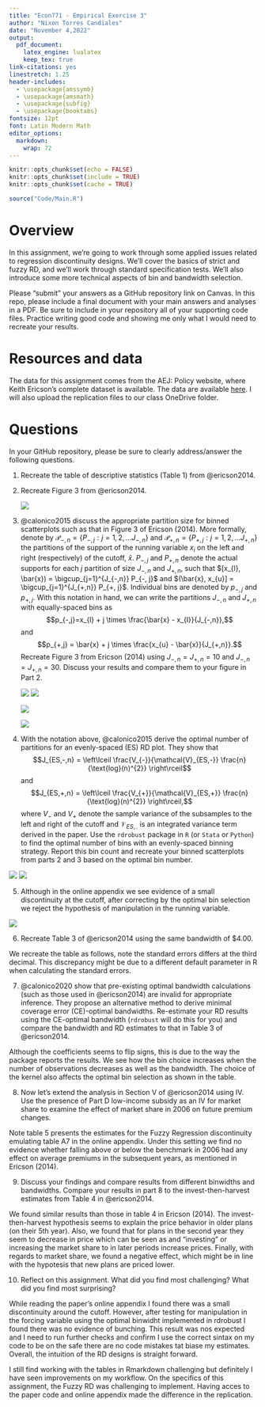 ```yaml
---
title: "Econ771 - Empirical Exercise 3"
author: "Nixon Torres Candiales"
date: "November 4,2022"
output: 
  pdf_document:
    latex_engine: lualatex
    keep_tex: true
link-citations: yes
linestretch: 1.25
header-includes:
  - \usepackage{amssymb}
  - \usepackage{amsmath}
  - \usepackage{subfig}
  - \usepackage{booktabs}
fontsize: 12pt
font: Latin Modern Math
editor_options: 
  markdown: 
    wrap: 72
---
```


```r
knitr::opts_chunk$set(echo = FALSE)
knitr::opts_chunk$set(include = TRUE)
knitr::opts_chunk$set(cache = TRUE)
```

```r
source("Code/Main.R")
```

# Overview

In this assignment, we're going to work through some applied issues
related to regression discontinuity designs. We'll cover the basics of
strict and fuzzy RD, and we'll work through standard specification
tests. We'll also introduce some more technical aspects of bin and
bandwidth selection.

Please "submit" your answers as a GitHub repository link on Canvas. In
this repo, please include a final document with your main answers and
analyses in a PDF. Be sure to include in your repository all of your
supporting code files. Practice writing good code and showing me only
what I would need to recreate your results.

# Resources and data

The data for this assignment comes from the AEJ: Policy website, where
Keith Ericson's complete dataset is available. The data are available
[here](https://www.aeaweb.org/articles?id=10.1257/pol.6.1.38). I will
also upload the replication files to our class OneDrive folder.

# Questions

In your GitHub repository, please be sure to clearly address/answer the
following questions.

1. Recreate the table of descriptive statistics (Table 1) from @ericson2014.
    
```{=latex}
\begin{table}

\caption{Descriptive Statistics of Medicare Part D Plans}
\centering
\begin{tabular}[t]{lccccc}
\toprule
\multicolumn{1}{c}{ } & \multicolumn{5}{c}{Cohort (Year of plan introduction)} \\
\cmidrule(l{3pt}r{3pt}){2-6}
  & 2006 & 2007 & 2008 & 2009 & 2010\\
\midrule
Mean monthly premium & \$37 & \$40 & \$36 & \$30 & \$33\\
 & (13) & (17) & (20) & (5) & (9)\\
Mean deductible & \$92 & \$114 & \$146 & \$253 & \$118\\
 & (116) & (128) & (125) & (102) & (139)\\
Fraction enhanced benefit & 0.43 & 0.43 & 0.58 & 0.03 & 0.69\\
\addlinespace[0.3em]
\multicolumn{6}{l}{Fraction of plans offered by firms already offering a plan ... }\\
\hspace{1em}... in the United States & 0 & 0.76 & 0.98 & 1 & 0.97\\
\hspace{1em}... in the same state & 0 & 0.53 & 0.91 & 0.68 & 0.86\\
Number of unique firms & 51 & 38 & 16 & 5 & 6\\
Number of plans & 1429 & 658 & 202 & 68 & 107\\
\bottomrule
\end{tabular}
\end{table}
\pagebreak 
```


2. Recreate Figure 3 from @ericson2014.

    ![](Output/fig/Q2.png)

\newpage

3. @calonico2015 discuss the appropriate partition size for binned
    scatterplots such as that in Figure 3 of Ericson (2014). More
    formally, denote by
    $\mathcal{P}_{-,n} = \{ P_{-,j} : j=1, 2, ... J_{-, n} \}$ and
    $\mathcal{P}_{+,n} = \{ P_{+,j} : j=1, 2, ... J_{+, n} \}$ the
    partitions of the support of the running variable $x_{i}$ on the
    left and right (respectively) of the cutoff, $\bar{x}$. $P_{-, j}$
    and $P_{+, n}$ denote the actual supports for each $j$ partition of
    size $J_{-,n}$ and $J_{+,n}$, such that
    $[x_{l}, \bar{x}) = \bigcup_{j=1}^{J_{-,n}} P_{-, j}$ and
    $(\bar{x}, x_{u}] = \bigcup_{j=1}^{J_{+,n}} P_{+, j}$. Individual
    bins are denoted by $p_{-,j}$ and $p_{+,j}$. With this notation in
    hand, we can write the partitions $J_{-,n}$ and $J_{+,n}$ with
    equally-spaced bins as
    $$p_{-,j}=x_{l} + j \times \frac{\bar{x} - x_{l}}{J_{-,n}},$$ and
    $$p_{+,j} = \bar{x} + j \times \frac{x_{u} - \bar{x}}{J_{+,n}}.$$
    Recreate Figure 3 from Ericson (2014) using $J_{-,n}=J_{+,n}=10$ and
    $J_{-,n}=J_{+,n}=30$. Discuss your results and compare them to your
    figure in Part 2.

   ![](Output/fig/Q3A.png)
   ![](Output/fig/Q3A2.png)
   
   ![](Output/fig/Q3B.png)
   
   ![](Output/fig/Q3B2.png)

4. With the notation above, @calonico2015 derive the optimal number of
    partitions for an evenly-spaced (ES) RD plot. They show that
    $$J_{ES,-,n} = \left\lceil \frac{V_{-}}{\mathcal{V}_{ES,-}} \frac{n}{\text{log}(n)^{2}} \right\rceil$$
    and
    $$J_{ES,+,n} = \left\lceil \frac{V_{+}}{\mathcal{V}_{ES,+}} \frac{n}{\text{log}(n)^{2}} \right\rceil,$$
    where $V_{-}$ and $V_{+}$ denote the sample variance of the
    subsamples to the left and right of the cutoff and
    $\mathcal{V}_{ES,.}$ is an integrated variance term derived in the
    paper. Use the `rdrobust` package in `R` (or `Stata` or `Python`) to
    find the optimal number of bins with an evenly-spaced binning
    strategy. Report this bin count and recreate your binned
    scatterplots from parts 2 and 3 based on the optimal bin number.

![](Output/fig/Q4B.png)
![](Output/fig/Q4A.png)
\pagebreak

5. Although in the online appendix we see evidence of a small discontinuity at the cutoff, after correcting by the optimal bin selection we reject the hypothesis of manipulation in the running variable. 

  ![](Output/fig/Q5.png)
\input{Output/tab/table5.tex}

\newpage

6.    Recreate Table 3 of @ericson2014 using the same bandwidth of \$4.00.\newline

We recreate the table as follows, note the standard errors differs at the third decimal. This discrepancy might be due to a different default parameter in R when calculating the standard errors. 
```{=latex}
\begin{center}
\begin{table}
\caption{Effect of LIS Benchmark Status in 2006 on Plan Enrollment}
\centering
\begin{tabular}[t]{lccccc}
\toprule
 $\ln s_t$ & 2006 & 2007 & 2008 & 2009 & 2010\\
\midrule
\multicolumn{6}{l}{\textit{Panel A. Local linear, bandwidth \$4}}\\
Below benchmark, 2006 & 2.224*** & 1.332*** & 0.902** & 0.803* & 0.677\\
 & (0.283) & (0.267) & (0.248) & (0.362) & (0.481)\\
\addlinespace[0.3em]
\multicolumn{6}{l}{Premium—subsidy, 2006}\\
\hspace{1em}Below benchmark & -0.014 & -0.077 & -0.073 & -0.170 & -0.215*\\
\hspace{1em} & (0.032) & (0.088) & (0.116) & (0.105) & (0.088)\\
\hspace{1em}Above benchmark & -0.142+ & -0.033 & 0.049 & 0.074 & 0.049\\
\hspace{1em} & (0.078) & (0.110) & (0.163) & (0.170) & (0.202)\\
Num.Obs. & 306 & 299 & 298 & 246 & 212\\
R2 & 0.576 & 0.325 & 0.131 & 0.141 & 0.124\\
\\
\multicolumn{6}{l}{\textit{Panel B. Polynomial with controls, bandwidth \$4}}\\
Below benchmark, 2006 & 2.464*** & 1.364*** & 0.872** & 0.351 & -0.277\\
 & (0.219) & (0.317) & (0.243) & (0.321) & (0.298)\\
Premium--subsidy, 2006 & Quadratic & Quadratic & Quadratic & Quadratic & Quadratic\\
Num.Obs. & 306 & 299 & 298 & 246 & 212\\
R2 & 0.794 & 0.576 & 0.472 & 0.535 & 0.685\\
\bottomrule
\bottomrule
\multicolumn{6}{l}{\rule{0pt}{1em}+ p $<$ 0.1, * p $<$ 0.05, ** p $<$ 0.01, *** p $<$ 0.001}\\
\end{tabular}
\end{table}
\end{center}
```

\newpage

7. @calonico2020 show that pre-existing optimal bandwidth calculations
    (such as those used in @ericson2014) are invalid for appropriate
    inference. They propose an alternative method to derive minimal
    coverage error (CE)-optimal bandwidths. Re-estimate your RD results
    using the CE-optimal bandwidth (`rdrobust` will do this for you) and
    compare the bandwidth and RD estimates to that in Table 3 of @ericson2014.
    
    ```{=latex}
    \begin{table}
    \caption{Rdrobust estimation with optimal bandwith}
    \centering
    \begin{tabular}[t]{lccccc}
    \toprule
    $\ln s_t$ & 2006 & 2007 & 2008 & 2009 & 2010\\
    \midrule
    \addlinespace[0.3em]
    \multicolumn{6}{l}{\textit{Panel A. Local linear}}\\
    \hspace{1em}Conventional estimate & -2.29 & 0.70 & 0.25 & -1.23 & -1.07\\
    \hspace{1em} & (0.55) & (0.69) & (0.48) & (0.59) & (0.88)\\
    \hspace{1em}Observations & 306 & 245 & 200 & 143 & \vphantom{3} 128\\
    \hspace{1em}H & 0.75 & 1.92 & 2.38 & 2.12 & 1.95\\
    \hspace{1em}Bin & 1.59 & 4.88 & 7.00 & 4.89 & 4.85\\
    \hspace{1em}Kernel & Uniform & Uniform & Uniform & Uniform & \vphantom{1} Uniform\\
    \\
    \hspace{1em}Conventional estimate & -2.51 & 0.96 & 0.48 & -1.20 & -1.17\\
    \hspace{1em} & (0.52) & (0.72) & (0.49) & (0.65) & (0.63)\\
    \hspace{1em}Observations & 306 & 245 & 200 & 143 & \vphantom{2} 128\\
    \hspace{1em}H & 0.91 & 2.24 & 2.29 & 2.79 & 4.41\\
    \hspace{1em}Bin & 1.72 & 4.49 & 6.24 & 5.35 & 9.67\\
    \hspace{1em}Kernel & Triangular & Triangular & Triangular & Triangular & \vphantom{1} Triangular\\
    \addlinespace[0.3em]
    \multicolumn{6}{l}{\textit{Panel B. Quadratic Polinomial}}\\
    \hspace{1em}Conventional estimate & -2.58 & 0.77 & 1.13 & -0.67 & -0.84\\
    \hspace{1em} & (0.62) & (0.89) & (0.67) & (0.94) & (1.04)\\
    \hspace{1em}Observations & 306 & 245 & 200 & 143 & \vphantom{1} 128\\
    \hspace{1em}H & 1.02 & 2.61 & 2.79 & 2.52 & 3.20\\
    \hspace{1em}Bin & 2.07 & 5.36 & 6.96 & 5.27 & 6.13\\
    \hspace{1em}Kernel & Uniform & Uniform & Uniform & Uniform & Uniform\\
    \\
    \hspace{1em}Conventional estimate & -2.89 & 0.93 & 0.92 & -0.64 & -1.06\\
    \hspace{1em} & (0.62) & (0.99) & (0.75) & (1.19) & (1.01)\\
    \hspace{1em}Observations & 306 & 245 & 200 & 143 & 128\\
    \hspace{1em}H & 1.04 & 2.62 & 2.77 & 2.35 & 4.02\\
    \hspace{1em}Bin & 1.99 & 5.10 & 6.02 & 4.33 & 6.64\\
    \hspace{1em}Kernel & Triangular & Triangular & Triangular & Triangular & Triangular\\
    \bottomrule
    \bottomrule
    \multicolumn{6}{l}{\textit{Note:} Robust standard erros in parenthesis}\\
    \end{tabular}
    \end{table}
    ```

Although the coefficients seems to flip signs, this is due to the way the package reports the results.
We see how the bin choice increases when the number of observations decreases as well as the bandwidth.
The choice of the kernel also affects the optimal bin selection as shown in the table.

\newpage

8. Now let's extend the analysis in Section V of @ericson2014 using IV.
  Use the presence of Part D low-income subsidy as an IV for market
  share to examine the effect of market share in 2006 on future
  premium changes.

```{=latex}
\begin{table}
\caption{ Effect of LIS Benchmark Status in 2006 on Premiums in Later Year}
\centering
\begin{tabular}[t]{lcccc}
\toprule
Premium - Subsidy & 2007 & 2008 & 2009 & 2010\\
\midrule
Conventional Coef &-0.935 & 1.267 & 2.276 & 0.629\\
Confidence Interval & [-2.764,1.225] & [-1.927,5.173] & [-0.537,6.863] & [-4.478,8.157]\\
Observations & 569 & 512 & 378 & 322\\
\bottomrule
\multicolumn{5}{l}{\textit{Note:} Replicaton table A.7 Online Appendix. Fuzzy Regression Discontinuity}\\
\end{tabular}
\end{table}
```    

```{=latex}
\begin{table}
\caption{Effect of Market Share in 2006 on Future Premium Changes}
\centering
\begin{tabular}[t]{lc}
\toprule
  & ln(monthly premium)\\
\midrule
$\hat{lnS}$ & -0.165***\\
 & (0.024)\\
\midrule
Num.Obs. & 4123\\
State FE & X \\
Year FE & X\\
\bottomrule
\end{tabular}
\end{table}
```

Note table 5 presents the estimates for the Fuzzy Regression discontinuity emulating table A7 in the online appendix. Under this setting we find no evidence whether falling above or below the benchmark in 2006 had any effect on average premiums in the subsequent years, as mentioned in Ericson (2014).


\newpage

9. Discuss your findings and compare results from different binwidths and bandwidths. Compare your results in part 8 to the invest-then-harvest estimates from Table 4 in @ericson2014.
    
We found similar results than those in table 4 in Ericson (2014). The invest-then-harvest hypothesis seems to explain the price behavior in older plans (on their 5th year). Also, we found that for plans in the second year they seem to decrease in price which can be seen as and "investing" or increasing the market share to in later periods increase prices. Finally, with regards to market share, we found a negative effect, which might be in line with the hypotesis that new plans are priced lower.


10. Reflect on this assignment. What did you find most challenging? What did you find most surprising?
    
While reading the paper's online appendix I found there was a small discontinuity around the cutoff. However, after testing for manipulation in the forcing variable using the optimal binwidht implemented in rdrobust I found there was no evidence of bunching. This result was nos expected and I need to run further checks and confirm I use the correct sintax on my code to be on the safe there are no code mistakes tat biase my estimates. Overall, the intuition of the RD designs is straight forward.   

I still find working with the tables in Rmarkdown challenging but definitely I have seen improvements on my workflow.
On the specifics of this assignment, the Fuzzy RD was challenging to implement. Having acces to the paper code and online appendix made the difference in the replication.



